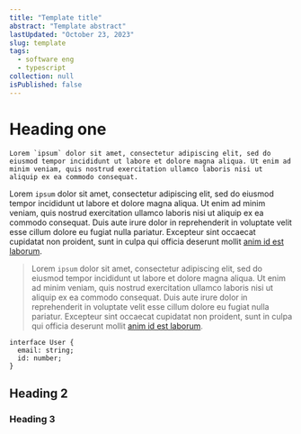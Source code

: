 ```yaml
---
title: "Template title"
abstract: "Template abstract"
lastUpdated: "October 23, 2023"
slug: template
tags:
  - software eng
  - typescript
collection: null
isPublished: false
---
```


# Heading one

<Info>

    Lorem `ipsum` dolor sit amet, consectetur adipiscing elit, sed do eiusmod tempor incididunt ut labore et dolore magna aliqua. Ut enim ad minim veniam, quis nostrud exercitation ullamco laboris nisi ut aliquip ex ea commodo consequat.

</Info>

Lorem `ipsum` dolor sit amet, consectetur adipiscing elit, sed do eiusmod tempor incididunt ut labore et dolore magna
aliqua. Ut enim ad minim veniam, quis nostrud exercitation ullamco laboris nisi ut aliquip ex ea commodo consequat. Duis
aute irure dolor in reprehenderit in voluptate velit esse cillum dolore eu fugiat nulla pariatur. Excepteur sint
occaecat cupidatat non proident, sunt in culpa qui officia deserunt mollit [anim id est laborum](/blog/template).

> Lorem `ipsum` dolor sit amet, consectetur adipiscing elit, sed do eiusmod tempor incididunt ut labore et dolore magna
> aliqua. Ut enim ad minim veniam, quis nostrud exercitation ullamco laboris nisi ut aliquip ex ea commodo consequat.
> Duis aute irure dolor in reprehenderit in voluptate velit esse cillum dolore eu fugiat nulla pariatur. Excepteur sint
> occaecat cupidatat non proident, sunt in culpa qui officia deserunt mollit [anim id est laborum](/blog/template).

```tsx
interface User {
  email: string;
  id: number;
}
```

## Heading 2

### Heading 3
